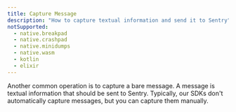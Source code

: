 ```yaml
---
title: Capture Message
description: "How to capture textual information and send it to Sentry"
notSupported:
  - native.breakpad
  - native.crashpad
  - native.minidumps
  - native.wasm
  - kotlin
  - elixir
---
```


Another common operation is to capture a bare message. A message is textual information that should be sent to Sentry. Typically, our SDKs don't automatically capture messages, but you can capture them manually.

<PlatformContent includePath="error-monitoring/usage/capture-message" />
